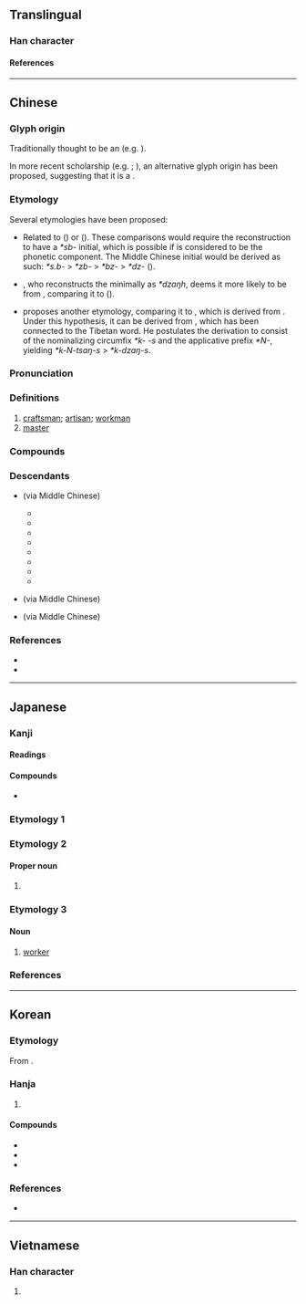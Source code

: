{{character info}}
==Translingual==

===Han character===
{{Han char|rn=22|rad=匚|as=04|sn=6|four=71712|canj=SHML|ids=⿷匚斤}}

====References====
{{Han ref|kx=0153.220|dkj=02605|dj=0345.110|hdz=10083.050|uh=5320}}

----

==Chinese==
{{zh-forms|alt=匞}}

===Glyph origin===
{{Han etym}}
Traditionally thought to be an {{Han compound|匚|斤|ls=ic|t1=box|t2=axe|nocap=1}} (e.g. ''{{w|Shuowen}}'').

In more recent scholarship (e.g. {{zh-ref|Zhengzhang, 2003}}; {{zh-ref|Baxter and Sagart, 2014}}), an alternative glyph origin has been proposed, suggesting that it is a {{Han compound|匚|斤|ls=psc|c1=p|c2=s|t2=axe|nocap=1}}.

===Etymology===
Several etymologies have been proposed:
* Related to {{cog|bo|བྱང||skilled}} ({{zh-ref|Bodman, 1980}}) or {{m|bo|སྤྱང||skilful; clever}} ({{zh-ref|Sagart and Baxter, 2012}}). These comparisons would require the {{cog|och|-}} reconstruction to have a ''*sb-'' initial, which is possible if {{och-l|匚}} is considered to be the phonetic component. The Middle Chinese initial would be derived as such: ''*s.b-'' > ''*zb-'' > ''*bz-'' > ''*dz-'' ({{zh-ref|Baxter and Sagart, 2014}}).
* {{zh-ref|Schuessler (2007)}}, who reconstructs the {{cog|och|-}} minimally as ''*dzaŋh'', deems it more likely to be from {{der|zh|mkh}}, comparing it to {{cog|km|ចាំង||to dress; to trim (wood)}} ({{zh-ref|Schuessler, 2007}}).
* {{zh-ref|Jacques (2015)}} proposes another {{der|zh|sit}} etymology, comparing it to {{cog|bo|མཛངས||wise; intelligent}}, which is derived from {{m|bo|བཟང||good}}. Under this hypothesis, it can be derived from {{och-l|臧|tr=*[ts]ˤaŋ|good}}, which has been connected to the Tibetan word. He postulates the derivation to consist of the nominalizing circumfix ''*k- -s'' and the applicative prefix ''*N-'', yielding ''*k-N-tsaŋ-s'' > ''*k-dzaŋ-s''.

===Pronunciation===
{{zh-pron
|m=jiàng
|m-s=jiang4
|c=zoeng6
|c-t=
|g=
|h=pfs=siong;gd=xiong4
|j=jion3
|mb=tiōng
|md=chióng
|mn=xm,qz,tp,kh,tc,hc,sx,yl,km,mg:chhiūⁿ/zz,tn:chhiōⁿ/lk:chhiǔⁿ/xm,qz:chhiōng/zz:chhiāng/qz:chiōng
|mn_note=chhiūⁿ/chhiōⁿ - vernacular; chhiōng/chhiāng/chiōng - literary
|mn-t=ciên7/cion7/ziang6
|mn-t_note=ciên7/cion7 - vernacular (ciên7 - Chaozhou); ziang6 - literary
|w=
|x=zian5
|mc=y
|oc=y
|cat=n
}}

===Definitions===
{{zh-hanzi}}

# [[craftsman]]; [[artisan]]; [[workman]]
# [[master]]

===Compounds===
{{zh-der|一代宗匠|丁匠|剃頭匠|劣匠|匠人|匠伯|匠作|匠師|匠心|匠意|匠成|匠戶|匠氏|匠氣|匠石|哲匠|大匠|大匠不斲|字匠|宗匠|將作大匠|將匠|小爐兒匠|工匠|巧匠|巨匠|弓匠|心匠|意匠|把式匠|接骨匠|摟包兒匠|教書匠|木匠|桶匠|梓匠|梓匠輪輿|棚匠|機匠|毛毛匠|油漆匠|泥水匠|泥瓦匠|漆匠|理髮匠|瓦匠|畫匠|皮匠|石匠|篾匠|繡匠|臭皮匠|良匠|花匠|裱糊匠|解匠|郢匠|郢匠揮斤|都料匠|醫匠|金匠|針筆匠|銀匠|銅匠|錫匠|鎖匠|鐵匠|雕刻匠|鞋匠|陶匠|車匠|船匠}}

===Descendants===
* {{desc|tai-swe-pro|*ɟaːŋᴮ²||artisan; skillful|bor=1}} (via Middle Chinese)
** {{desc|th|ช่าง}}
** {{desc|nod|ᨩ᩵ᩣ᩠ᨦ}}
** {{desc|kkh|ᨩ᩵ᩣ᩠ᨦ}}
** {{desc|lo|ຊ່າງ}}
** {{desc|khb|ᦋᦱᧂᧈ}}
** {{desc|shn|ၸၢင်ႈ}}
** {{desc|phk|ꩡင်}}
** {{desc|aho|𑜋𑜂𑜫}}
* {{desc|za|cangh||someone in a particular profession|bor=1}} (via Middle Chinese)
* {{desc|km|ជាង||bor=1}} (via Middle Chinese)

===References===
* {{R:yue:Hanzi}}
* {{R:twedu|A00420}}

----

==Japanese==

===Kanji===
{{ja-kanji|grade=c|rs=匚04}}

====Readings====
{{ja-readings
|goon=ぞう<ざう
|kanon=しょう<しやう
|kun=たくみ-
}}

====Compounds====
* {{ja-r|師%匠|し%しょう}}

===Etymology 1===
{{ja-kanjitab|たくみ|yomi=k}}
{{ja-see|たくみ}}

===Etymology 2===

====Proper noun====
{{ja-pos|たくみ|proper}}

# {{given name|ja|male|sort=たくみ}}

===Etymology 3===
{{ja-kanjitab|しょう|yomi=o}}
====Noun====
{{ja-noun|しょう}}
# [[worker]]

===References===
<references/>

----

==Korean==

===Etymology===
From {{der|ko|ltc|-}} {{ltc-l|匠|id=1}}. {{hanja-hunmong|쟈ᇰ〯|cyang|人類#중02A}}

===Hanja===
{{ko-hanja-search}}
{{ko-hanja|장인|장}}

# {{hanja form of|장|[[craftsman]], [[artisan]]}}
#: {{syn|ko|工|tr={{m|ko|공}}}}

====Compounds====
{{der-top3|Compounds}}
* {{ko-l|공장|[[craftsman]]|工匠}}
* {{ko-l|장인|[[craftsman]]; [[artisan]]|匠人}}
* {{ko-l|거장|[[master]], [[virtuoso]]|巨匠}}
{{der-bottom}}

===References===
* {{R:hanjadoc|942}}

----

==Vietnamese==

===Han character===
{{vi-readings|reading=tượng|rs=匚04}}

# {{rfdef|vi}}